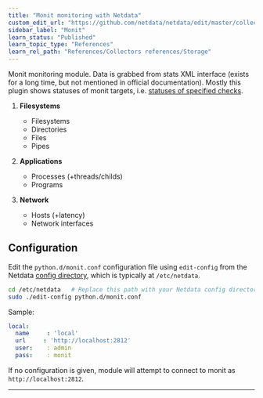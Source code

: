 ```yaml
---
title: "Monit monitoring with Netdata"
custom_edit_url: "https://github.com/netdata/netdata/edit/master/collectors/python.d.plugin/monit/README.md"
sidebar_label: "Monit"
learn_status: "Published"
learn_topic_type: "References"
learn_rel_path: "References/Collectors references/Storage"
---
```



Monit monitoring module. Data is grabbed from stats XML interface (exists for a long time, but not mentioned in official documentation). Mostly this plugin shows statuses of monit targets, i.e. [statuses of specified checks](https://mmonit.com/monit/documentation/monit.html#Service-checks).

1.  **Filesystems**

    -   Filesystems
    -   Directories
    -   Files
    -   Pipes

2.  **Applications**

    -   Processes (+threads/childs)
    -   Programs

3.  **Network**

    -   Hosts (+latency)
    -   Network interfaces

## Configuration

Edit the `python.d/monit.conf` configuration file using `edit-config` from the Netdata [config
directory](/docs/configure/nodes.md), which is typically at `/etc/netdata`.

```bash
cd /etc/netdata   # Replace this path with your Netdata config directory, if different
sudo ./edit-config python.d/monit.conf
```

Sample:

```yaml
local:
  name     : 'local'
  url     : 'http://localhost:2812'
  user:    : admin
  pass:    : monit
```

If no configuration is given, module will attempt to connect to monit as `http://localhost:2812`.

---


